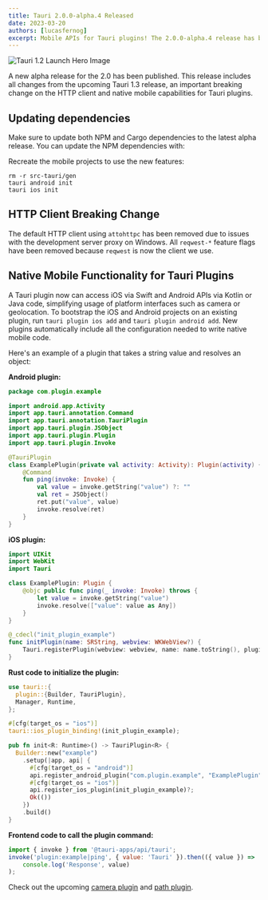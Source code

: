 ```yaml
---
title: Tauri 2.0.0-alpha.4 Released
date: 2023-03-20
authors: [lucasfernog]
excerpt: Mobile APIs for Tauri plugins! The 2.0.0-alpha.4 release has been published.
---
```



![Tauri 1.2 Launch Hero Image](./tauri_2_0_0_alpha_0/header.png)

A new alpha release for the 2.0 has been published. This release includes all changes from the upcoming Tauri 1.3 release, an important breaking change on the HTTP client and native mobile capabilities for Tauri plugins.

## Updating dependencies

Make sure to update both NPM and Cargo dependencies to the latest alpha release. You can update the NPM dependencies with:

<CommandTabs
	npm="npm install @tauri-apps/cli@next @tauri-apps/api@next"
	yarn="yarn upgrade @tauri-apps/cli@next @tauri-apps/api@next"
	pnpm="pnpm update @tauri-apps/cli@next @tauri-apps/api@next"
	cargo='cargo add tauri@2.0.0-alpha.4
cargo add tauri-build@2.0.0-alpha.2 --build
cargo install tauri-cli --version "^2.0.0-alpha"'
/>

Recreate the mobile projects to use the new features:

```shell
rm -r src-tauri/gen
tauri android init
tauri ios init
```

## HTTP Client Breaking Change

The default HTTP client using `attohttpc` has been removed due to issues with the development server proxy on Windows. All `reqwest-*` feature flags have been removed because `reqwest` is now the client we use.

## Native Mobile Functionality for Tauri Plugins

A Tauri plugin now can access iOS via Swift and Android APIs via Kotlin or Java code, simplifying usage of platform interfaces such as camera or geolocation. To bootstrap the iOS and Android projects on an existing plugin, run `tauri plugin ios add` and `tauri plugin android add`. New plugins automatically include all the configuration needed to write native mobile code.

Here's an example of a plugin that takes a string value and resolves an object:

**Android plugin:**

```kotlin title="ExamplePlugin.kt"
package com.plugin.example

import android.app.Activity
import app.tauri.annotation.Command
import app.tauri.annotation.TauriPlugin
import app.tauri.plugin.JSObject
import app.tauri.plugin.Plugin
import app.tauri.plugin.Invoke

@TauriPlugin
class ExamplePlugin(private val activity: Activity): Plugin(activity) {
    @Command
    fun ping(invoke: Invoke) {
        val value = invoke.getString("value") ?: ""
        val ret = JSObject()
        ret.put("value", value)
        invoke.resolve(ret)
    }
}
```

**iOS plugin:**

```swift title="ExamplePlugin.swift"
import UIKit
import WebKit
import Tauri

class ExamplePlugin: Plugin {
	@objc public func ping(_ invoke: Invoke) throws {
		let value = invoke.getString("value")
		invoke.resolve(["value": value as Any])
	}
}

@_cdecl("init_plugin_example")
func initPlugin(name: SRString, webview: WKWebView?) {
	Tauri.registerPlugin(webview: webview, name: name.toString(), plugin: ExamplePlugin())
}

```

**Rust code to initialize the plugin:**

```rust
use tauri::{
  plugin::{Builder, TauriPlugin},
  Manager, Runtime,
};

#[cfg(target_os = "ios")]
tauri::ios_plugin_binding!(init_plugin_example);

pub fn init<R: Runtime>() -> TauriPlugin<R> {
  Builder::new("example")
    .setup(|app, api| {
      #[cfg(target_os = "android")]
      api.register_android_plugin("com.plugin.example", "ExamplePlugin")?;
      #[cfg(target_os = "ios")]
      api.register_ios_plugin(init_plugin_example)?;
      Ok(())
    })
    .build()
}
```

**Frontend code to call the plugin command:**

```js
import { invoke } from '@tauri-apps/api/tauri';
invoke('plugin:example|ping', { value: 'Tauri' }).then(({ value }) =>
	console.log('Response', value)
);
```

Check out the upcoming [camera plugin](https://github.com/tauri-apps/plugins-workspace/pull/260) and [path plugin](https://github.com/tauri-apps/tauri/pull/6339).
